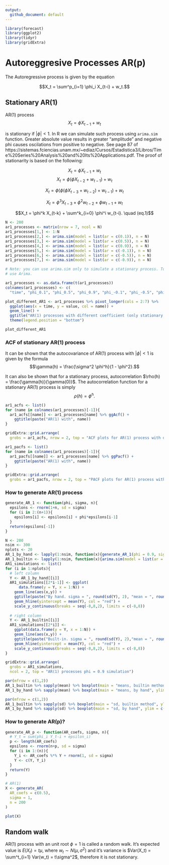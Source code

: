 ```yaml
---
output:
  github_document: default
---
```

```r
library(forecast)
library(ggplot2)
library(tidyr)
library(gridExtra)
```
# Autoreggresive Processes AR(p)
The Autoregressive process is given by the equation

$$X_t = \sum^p_{i=1} \phi_i X_{t-i} + w_t.$$

## Stationary AR(1)
AR(1) process
$$X_t = \phi X_{t-1} + w_t$$ 

is stationary if $|\phi| < 1$. In R we can simulate such process using `arima.sim` function. Greater absolute value results in greater "amplitude" and negative phi causes oscilations from positive to negative. See page 87 of https://sistemas.fciencias.unam.mx/~ediaz/Cursos/Estadistica3/Libros/Time%20Series%20Analysis%20and%20Its%20Applications.pdf. The proof of stationarity is based on the following:

$$X_t = \phi X_{t-1} + w_t$$
$$ X_t = \phi (\phi X_{t-2} + w_{t-1}) + w_t$$


$$ X_t = \phi (\phi (\phi X_{t-3} + w_{t-2}) + w_{t-1}) + w_t$$

$$X_t = \phi^3 X_{t-3} + \phi^2 w_{t-2} + \phi w_{t-1} + w_t$$

$$X_t = \phi^k X_{t-k} + \sum^k_{i=0} \phi^i w_{t-i}. \quad (eq.1)$$

```r
N <- 200
ar1_processes <- matrix(nrow = 7, ncol = N)
ar1_processes[1,] <- 1:N
ar1_processes[2,] <- arima.sim(model = list(ar = c(0.1)), n = N)
ar1_processes[3,] <- arima.sim(model = list(ar = c(0.5)), n = N)
ar1_processes[4,] <- arima.sim(model = list(ar = c(0.9)), n = N)
ar1_processes[5,] <- arima.sim(model = list(ar = c(-0.1)), n = N)
ar1_processes[6,] <- arima.sim(model = list(ar = c(-0.5)), n = N)
ar1_processes[7,] <- arima.sim(model = list(ar = c(-0.9)), n = N)

# Note: you can use arima.sim only to simulate a stationary process. To simulate non-stationary one,
# use Arima.

ar1_processes <- as.data.frame(t(ar1_processes)) 
colnames(ar1_processes) <- c(
  "time", "phi_0.1", "phi_0.5", "phi_0.9", "phi_-0.1", "phi_-0.5", "phi_-0.9")

plot_different_AR1 <- ar1_processes %>% pivot_longer(cols = 2:7) %>% 
  ggplot(aes(x = time, y = value, col = name)) +
  geom_line() + 
  ggtitle("AR(1) processes with different coefficient (only stationary, i.e. |phi| < 1 allowed by arima.sim)") +
  theme(legend.position = "bottom")

plot_different_AR1
```


### ACF of stationary AR(1) process
It can be shown that the autocovariance of AR(1) process with $|\phi| < 1$ is given by the formula
$$\gamma(h) = \frac{\sigma^2 \phi^h}{1 - \phi^2}.$$

It can also be shown that for a stationary process, autocorrelation $\rho(h) = \frac{\gamma(h)}{\gamma(0)}$. The autocorrelation function for a stationary
AR(1) process is simply
$$\rho(h) = \phi^h.$$

```r
ar1_acfs <- list()
for (name in colnames(ar1_processes)[-1]){
  ar1_acfs[[name]] <- ar1_processes[name] %>% ggAcf() +
    ggtitle(paste("AR(1) with", name))
}

gridExtra::grid.arrange(
  grobs = ar1_acfs, nrow = 2, top = "ACF plots for AR(1) process with different phi")
```


```r
ar1_pacfs <- list()
for (name in colnames(ar1_processes)[-1]){
  ar1_pacfs[[name]] <- ar1_processes[name] %>% ggPacf() +
    ggtitle(paste("AR(1) with", name))
}

gridExtra::grid.arrange(
  grobs = ar1_pacfs, nrow = 2, top = "PACF plots for AR(1) process with different phi")
```

### How to generate AR(1) process
```r
generate_AR_1 <- function(phi, sigma, n){
  epsilons <- rnorm(1+n, sd = sigma)
  for (i in 2:(n+1)){
    epsilons[i] <- epsilons[i] + phi*epsilons[i-1]
  }
  return(epsilons[-1])
} 

N <- 200
nsim <- 300
nplots <- 20
AR_1_by_hand <- lapply(1:nsim, function(x){generate_AR_1(phi = 0.9, sigma = 1, n = N)})
AR_1_builtin <- lapply(1:nsim, function(x){arima.sim(model = list(ar = c(0.9)), n = N)})
AR1_simulations <- list()
for (i in 1:nplots){
  # left column
  Y <- AR_1_by_hand[[i]]
  AR1_simulations[[2*i-1]] <- ggplot(
      data.frame(y = Y, x = 1:N)) +
    geom_line(aes(x,y)) +
    ggtitle(paste("By hand. sigma = ", round(sd(Y), 2), "mean = ", round(mean(Y),2))) +
    geom_hline(yintercept = mean(Y), col = "red") +
    scale_y_continuous(breaks = seq(-8,8,2), limits = c(-8,8))
  
  # right column
  Y <- AR_1_builtin[[i]]
  AR1_simulations[[2*i]] <- 
    ggplot(data.frame(y = Y, x = 1:N)) +
    geom_line(aes(x,y)) +
    ggtitle(paste("Built-in. sigma = ", round(sd(Y), 2),"mean = ", round(mean(Y),2))) +
    geom_hline(yintercept = mean(Y), col = "red") +
    scale_y_continuous(breaks = seq(-8,8,2), limits = c(-8,8))
}

gridExtra::grid.arrange(
  grobs = AR1_simulations, 
  ncol = 2, top = "AR(1) processes phi = 0.9 simulation")
```

```r
par(mfrow = c(1,2))
AR_1_builtin %>% sapply(mean) %>% boxplot(main = "means, builtin method", ylim = c(-3,3))
AR_1_by_hand %>% sapply(mean) %>% boxplot(main = "means, by hand", ylim = c(-3,3))
```

```r
par(mfrow = c(1,2))
AR_1_builtin %>% sapply(sd) %>% boxplot(main = "sd, builtin method", ylim = c(1,3))
AR_1_by_hand %>% sapply(sd) %>% boxplot(main = "sd, by hand", ylim = c(1,3))
```

### How to generate AR(p)?
```r
generate_AR_p <- function(AR_coefs, sigma, n){
  # Y_t = sum(phi_i Y_t-i + epsilon_i)
  p <- length(AR_coefs)
  epsilons <- rnorm(n+p, sd = sigma)
  for (i in 1:(n)){
    Y_i <- AR_coefs %*% Y + rnorm(1, sd = sigma)
    Y <- c(Y, Y_i)
  }
  return(Y)
}

# AR(1)
X <- generate_AR(
  AR_coefs = c(0.5),
  sigma = 1,
  n = 200
)

plot(X)
```

## Random walk
AR(1) process with an unit root $\phi = 1$ is called a random walk. It's expected value is $E(X_t) = t\mu$, where $w_t \sim N(\mu, \sigma^2)$ and it's variance is $Var(X_t) = \sum^t_{i=1} Var(w_t) = t\sigma^2$, therefore it is not stationary.




